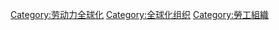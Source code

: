[[Category:劳动力全球化|Category:劳动力全球化]]
[[Category:全球化组织|Category:全球化组织]]
[[Category:勞工組織|Category:勞工組織]]